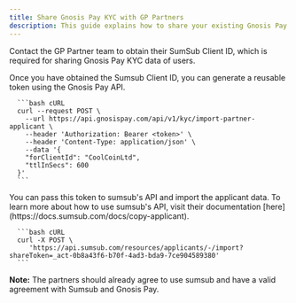 ```yaml
---
title: Share Gnosis Pay KYC with GP Partners
description: This guide explains how to share your existing Gnosis Pay KYC data with GP Partners using Sumsub's reusable token system.
---
```


<Steps titleSize="h3">
    <Step title="Get Partner's Sumsub Client ID">
        Contact the GP Partner team to obtain their SumSub Client ID, which is required for sharing Gnosis Pay KYC data of users.
    </Step>

<Step title="Share KYC Data">
    <p>
      Once you have obtained the Sumsub Client ID, you can generate a reusable token using the Gnosis Pay API.
    </p>

      ```bash cURL
      curl --request POST \
        --url https://api.gnosispay.com/api/v1/kyc/import-partner-applicant \
        --header 'Authorization: Bearer <token>' \
        --header 'Content-Type: application/json' \
        --data '{
        "forClientId": "CoolCoinLtd",
        "ttlInSecs": 600
      }'
      ```
</Step>

<Step title="Get applicant data from Sumsub">
    <p>
    You can pass this token to sumsub's API and import the applicant data. To learn more about how to use sumsub's API, visit their documentation [here](https://docs.sumsub.com/docs/copy-applicant).
    </p>

      ```bash cURL
      curl -X POST \
         'https://api.sumsub.com/resources/applicants/-/import?shareToken=_act-0b8a43f6-b70f-4ad3-bda9-7ce904589380'
      ```
</Step>
</Steps>

<Note>
    <p>
        <strong>Note:</strong> The partners should already agree to use sumsub and have a valid agreement with Sumsub and Gnosis Pay.
    </p>
</Note>
